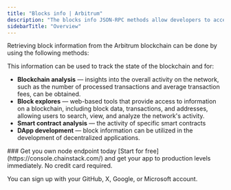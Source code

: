 ---
title: "Blocks info | Arbitrum"
description: "The blocks info JSON-RPC methods allow developers to access specific block details. A block in the Arbitrum blockchain contains various pieces of information, such as the block's transactions, the block, the timestamp of the block, the block height, the block header, and other."
sidebarTitle: "Overview"
---


Retrieving block information from the Arbitrum blockchain can be done by using the following methods:

<CardGroup>
<Card title="eth_blockNumber" href="/reference/arbitrum_node_api/blocks_info/eth_blockNumber" icon="angle-right" iconType="solid" horizontal />
<Card title="eth_getBlockByHash" href="/reference/arbitrum_node_api/blocks_info/eth_getBlockByHash" icon="angle-right" iconType="solid" horizontal />
<Card title="eth_getBlockByNumber" href="/reference/arbitrum_node_api/blocks_info/eth_getBlockByNumber" icon="angle-right" iconType="solid" horizontal />
<Card title="eth_getBlockTransactionCountByHash" href="/reference/arbitrum_node_api/blocks_info/eth_getBlockTransactionCountByHash" icon="angle-right" iconType="solid" horizontal />
<Card title="eth_getBlockTransactionCountByNumber" href="/reference/arbitrum_node_api/blocks_info/eth_getBlockTransactionCountByNumber" icon="angle-right" iconType="solid" horizontal />
<Card title="eth_newBlockFilter" href="/reference/arbitrum_node_api/blocks_info/eth_newBlockFilter" icon="angle-right" iconType="solid" horizontal />
</CardGroup>

This information can be used to track the state of the blockchain and for:

* **Blockchain analysis** — insights into the overall activity on the network, such as the number of processed transactions and average transaction fees, can be obtained.
* **Block explores** — web-based tools that provide access to information on a blockchain, including block data, transactions, and addresses, allowing users to search, view, and analyze the network's activity.
* **Smart contract analysis** — the activity of specific smart contracts
* **DApp development** — block information can be utilized in the development of decentralized applications.

<Check>
  ### Get you own node endpoint today
  [Start for free](https://console.chainstack.com/) and get your app to production levels immediately. No credit card required.

  You can sign up with your GitHub, X, Google, or Microsoft account.
</Check>
